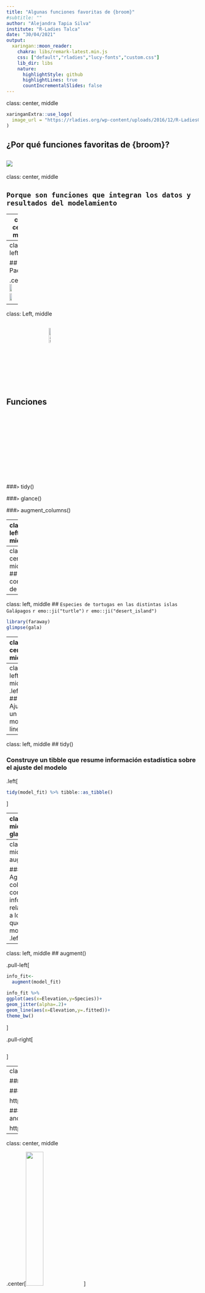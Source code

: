 ```yaml
---
title: "Algunas funciones favoritas de {broom}"
#subtitle: ""
author: "Alejandra Tapia Silva"
institute: "R-Ladies Talca"
date: "30/04/2021"
output:
  xaringan::moon_reader:
    chakra: libs/remark-latest.min.js 
    css: ["default","rladies","lucy-fonts","custom.css"]
    lib_dir: libs
    nature:
      highlightStyle: github
      highlightLines: true
      countIncrementalSlides: false
---
```


class: center, middle

```r
xaringanExtra::use_logo(
  image_url = "https://rladies.org/wp-content/uploads/2016/12/R-LadiesGlobal.png"
)
```

## ¿Por qué funciones favoritas de {broom}?

![](https://media.giphy.com/media/3JUsda8zZiFvQD0ioo/giphy.gif)
---
class: center, middle

## `Porque son funciones que integran los datos y resultados del modelamiento`


---
class: center, middle

## `Esto facilita informar los resultados, crear gráficos y trabajar con un gran número de modelos a la vez`

---
class: left

## Paquetes 

.center[
<img src=imgs/hex_tidyverse.png width="30%">
<img src=imgs/hex_tidymodels.png width="30%">
<img src=imgs/hex_broom.png width="30%"> 
]

---
class: Left, middle

## Funciones <img src="imgs/hex_broom.png" alt="Sharingan" width="10%" align="center"/>

###`>` tidy() 

###`>` glance()

###`>` augment_columns()


---
class: left, middle

## Cargar paquetes 
.left[
```r
library(tidyverse)
library(tidymodels)
library(broom)
```
]

---
class: center, middle
## El conjunto de datos

---
class: left, middle
## `Especies de tortugas en las distintas islas Galápagos` `r emo::ji("turtle")` `r emo::ji("desert_island")`

```r
library(faraway)
glimpse(gala)
```

---
class: center, middle

### `Supongamos que queremos saber si existen influencia de la elevación de la isla en metros (Elevation) y el número de especies de tortugas que se encuentran en la isla (Species)`  

.center[
<img src=imgs/turtle.png width="60%">
]

---
class: left, middle
.left[
## Ajustar un modelo lineal 
```r
model_fit <- lm(Species ~ Elevation, data=gala)
```
]

---
class: left, middle
## tidy() 

### Construye un tibble que resume información estadística sobre el ajuste del modelo

.left[
```r
tidy(model_fit) %>% tibble::as_tibble()
```
]

---
class: left, middle
## glance()


### Construye un resumen de otras informaciones relacionadas al ajuste del modelo 
.left[
```r
glance(model_fit) %>% tibble::as_tibble()
```
]

---
class: left, middle
## augment() 

### Agregar columnas con información relacionada a los datos que se modelaron
.left[
```r
augment(model_fit)
```
]


---
class: left, middle
## augment() 

.pull-left[
```r
info_fit<-
  augment(model_fit) 

info_fit %>% 
ggplot(aes(x=Elevation,y=Species))+ 
geom_jitter(alpha=.2)+
geom_line(aes(x=Elevation,y=.fitted))+
theme_bw()
```
]

.pull-right[
```r

```
]




---
class: left

##`Referencias``r emo::ji("book")`

### > David Robinson y + 122

https://github.com/tidymodels/broom

### > Max Kuhn, Hadley Wickham and RStudio

https://www.tidymodels.org/

---
class: center, middle


.center[<img src=imgs/R-Ladies_Talca_hex.png width="30%">]


##### Presentación creada con el paquete [**xaringan**](https://github.com/yihui/xaringan) de [**Yihui Xie**](https://github.com/yihui) y el tema [**rladies**](https://github.com/rbind/apreshill/blob/master/static/slides/rladies-demo-slides.Rmd) de [**Alison Hill**](https://github.com/apreshill) 

<img src="imgs/logo_twitter.png" alt="Sharingan" width="6%" align="center"/>
`@aleants @RLadiesTalca` 
<img src="imgs/logo_instagram.png" alt="Sharingan" width="6%" align="center"/>
`@rladiestalca`
